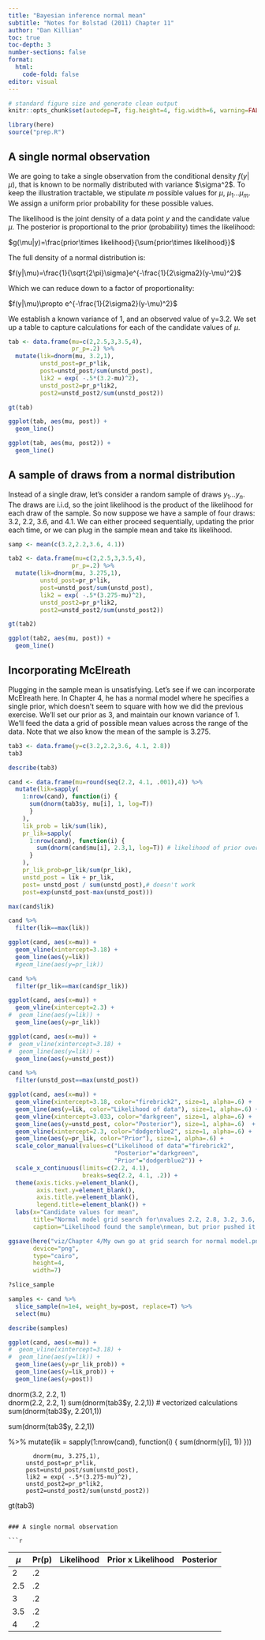 ```yaml
---
title: "Bayesian inference normal mean"
subtitle: "Notes for Bolstad (2011) Chapter 11"
author: "Dan Killian"
toc: true
toc-depth: 3
number-sections: false
format: 
  html:
    code-fold: false
editor: visual
---
```


```r

# standard figure size and generate clean output
knitr::opts_chunk$set(autodep=T, fig.height=4, fig.width=6, warning=FALSE, message=FALSE, cache=TRUE, error=T, echo=T)

library(here)
source("prep.R")
```

## A single normal observation

We are going to take a single observation from the conditional density $f(y|\mu)$, that is known to be normally distributed with variance \$\\sigma\^2\$. To keep the illustration tractable, we stipulate *m* possible values for $\mu$, $\mu_1…\mu_m$. We assign a uniform prior probability for these possible values.

The likelihood is the joint density of a data point *y* and the candidate value $\mu$. The posterior is proportional to the prior (probability) times the likelihood:

$g(\mu|y)=\frac{prior\times likelihood}{\sum{prior\times likelihood}}$

The full density of a normal distribution is:

$f(y|\mu)=\frac{1}{\sqrt{2\pi}\sigma}e^{-\frac{1}{2\sigma2}(y-\mu)^2}$

Which we can reduce down to a factor of proportionality:

$f(y|\mu)\propto  e^{-\frac{1}{2\sigma2}(y-\mu)^2}$

We establish a known variance of 1, and an observed value of y=3.2. We set up a table to capture calculations for each of the candidate values of $\mu$.

```r

tab <- data.frame(mu=c(2,2.5,3,3.5,4),
                  pr_p=.2) %>%
  mutate(lik=dnorm(mu, 3.2,1),
         unstd_post=pr_p*lik,
         post=unstd_post/sum(unstd_post),
         lik2 = exp( -.5*(3.2-mu)^2),
         unstd_post2=pr_p*lik2,
         post2=unstd_post2/sum(unstd_post2))

gt(tab)

```

```r
ggplot(tab, aes(mu, post)) + 
  geom_line()
```

```r
ggplot(tab, aes(mu, post2)) + 
  geom_line()
```

## A sample of draws from a normal distribution

Instead of a single draw, let's consider a random sample of draws $y_1…y_n$. The draws are i.i.d, so the joint likelihood is the product of the likelihood for each draw of the sample. So now suppose we have a sample of four draws: 3.2, 2.2, 3.6, and 4.1. We can either proceed sequentially, updating the prior each time, or we can plug in the sample mean and take its likelihood.

```r

samp <- mean(c(3.2,2.2,3.6, 4.1))

tab2 <- data.frame(mu=c(2,2.5,3,3.5,4),
                  pr_p=.2) %>%
  mutate(lik=dnorm(mu, 3.275,1),
         unstd_post=pr_p*lik,
         post=unstd_post/sum(unstd_post),
         lik2 = exp( -.5*(3.275-mu)^2),
         unstd_post2=pr_p*lik2,
         post2=unstd_post2/sum(unstd_post2))

gt(tab2)

```

```r
ggplot(tab2, aes(mu, post)) +
  geom_line()
```

## Incorporating McElreath

Plugging in the sample mean is unsatisfying. Let's see if we can incorporate McElreath here. In Chapter 4, he has a normal model where he specifies a single prior, which doesn't seem to square with how we did the previous exercise. We'll set our prior as 3, and maintain our known variance of 1. We'll feed the data a grid of possible mean values across the range of the data. Note that we also know the mean of the sample is 3.275.

```r

tab3 <- data.frame(y=c(3.2,2.2,3.6, 4.1, 2.8)) 
tab3

describe(tab3)

```

```r

cand <- data.frame(mu=round(seq(2.2, 4.1, .001),4)) %>%
  mutate(lik=sapply(
    1:nrow(cand), function(i) {
      sum(dnorm(tab3$y, mu[i], 1, log=T))
      }
    ),
    lik_prob = lik/sum(lik),
    pr_lik=sapply(
      1:nrow(cand), function(i) {
        sum(dnorm(cand$mu[i], 2.3,1, log=T)) # likelihood of prior over grid values
      }
    ),
    pr_lik_prob=pr_lik/sum(pr_lik),
    unstd_post = lik + pr_lik,
    post= unstd_post / sum(unstd_post),# doesn't work
    post=exp(unstd_post-max(unstd_post)))

```


```r

max(cand$lik)

cand %>%
  filter(lik==max(lik))

ggplot(cand, aes(x=mu)) + 
  geom_vline(xintercept=3.18) +
  geom_line(aes(y=lik)) 
  #geom_line(aes(y=pr_lik))

```


```r

cand %>%
  filter(pr_lik==max(cand$pr_lik))

ggplot(cand, aes(x=mu)) + 
  geom_vline(xintercept=2.3) +
#  geom_line(aes(y=lik)) +
  geom_line(aes(y=pr_lik))


```


```r

ggplot(cand, aes(x=mu)) + 
#  geom_vline(xintercept=3.18) +
#  geom_line(aes(y=lik)) +
  geom_line(aes(y=unstd_post))


```

```r

cand %>%
  filter(unstd_post==max(unstd_post))

ggplot(cand, aes(x=mu)) + 
  geom_vline(xintercept=3.18, color="firebrick2", size=1, alpha=.6) +
  geom_line(aes(y=lik, color="Likelihood of data"), size=1, alpha=.6) +
  geom_vline(xintercept=3.033, color="darkgreen", size=1, alpha=.6) +
  geom_line(aes(y=unstd_post, color="Posterior"), size=1, alpha=.6)  +
  geom_vline(xintercept=2.3, color="dodgerblue2", size=1, alpha=.6) +
  geom_line(aes(y=pr_lik, color="Prior"), size=1, alpha=.6) +
  scale_color_manual(values=c("Likelihood of data"="firebrick2",
                              "Posterior"="darkgreen",
                              "Prior"="dodgerblue2")) +
  scale_x_continuous(limits=c(2.2, 4.1),
                     breaks=seq(2.2, 4.1, .2)) +
  theme(axis.ticks.y=element_blank(),
        axis.text.y=element_blank(),
        axis.title.y=element_blank(),
        legend.title=element_blank()) +
  labs(x="Candidate values for mean",
       title="Normal model grid search for\nvalues 2.2, 2.8, 3.2, 3.6, 4.1",
       caption="Likelihood found the sample\nmean, but prior pushed it back")

ggsave(here("viz/Chapter 4/My own go at grid search for normal model.png"),
       device="png",
       type="cairo",
       height=4,
       width=7)

```

```r

?slice_sample

samples <- cand %>%
  slice_sample(n=1e4, weight_by=post, replace=T) %>%
  select(mu)

describe(samples)

```



```r

ggplot(cand, aes(x=mu)) + 
#  geom_vline(xintercept=3.18) +
#  geom_line(aes(y=lik)) +
  geom_line(aes(y=pr_lik_prob)) +
  geom_line(aes(y=lik_prob)) +
  geom_line(aes(y=post))


```




dnorm(3.2, 2.2, 1)    
dnorm(2.2, 2.2, 1)
sum(dnorm(tab3$y, 2.2,1)) # vectorized calculations
sum(dnorm(tab3$y, 2.201,1)) 


sum(dnorm(tab3$y, 2.2,1))
    

%>%
  mutate(lik = sapply(1:nrow(cand), function(i) {
    sum(dnorm(y[i], 1))
  }))
           
           dnorm(mu, 3.275,1),
         unstd_post=pr_p*lik,
         post=unstd_post/sum(unstd_post),
         lik2 = exp( -.5*(3.275-mu)^2),
         unstd_post2=pr_p*lik2,
         post2=unstd_post2/sum(unstd_post2))
gt(tab3)
```

### A single normal observation

```r

```

| $\mu$ | Pr(p) | Likelihood | Prior x Likelihood | Posterior |
|-------|-------|------------|--------------------|-----------|
| 2     | .2    |            |                    |           |
| 2.5   | .2    |            |                    |           |
| 3     | .2    |            |                    |           |
| 3.5   | .2    |            |                    |           |
| 4     | .2    |            |                    |           |

```r

```
